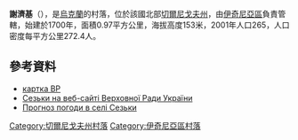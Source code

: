 {{coord|50|44|52|N|32|22|51|E|scale:100000|display=title}}

'''謝濟基'''（{{lang-uk|Сезьки}}），是[[烏克蘭|烏克蘭]]的村落，位於該國北部[[切爾尼戈夫州|切爾尼戈夫州]]，由[[伊奇尼亞區|伊奇尼亞區]]負責管轄，始建於1700年，面積0.97平方公里，海拔高度153米，2001年人口265，人口密度每平方公里272.4人。

==參考資料==
*[http://w1.c1.rada.gov.ua/pls/z7503/A005?rdat1=23.11.2011&rf7571=40001 картка ВР]
* [http://w1.c1.rada.gov.ua/pls/z7503/A005?rdat1=23.11.2011&rf7571=40001 Сезьки на веб-сайті Верховної Ради України]
* [http://weather.in.ua/ua/chernigovskaja/23500 Прогноз погоди в селі Сезьки]{{Wayback|url=http://weather.in.ua/ua/chernigovskaja/23500 |date=20111220110421 }}

[[Category:切爾尼戈夫州村落|Category:切爾尼戈夫州村落]]
[[Category:伊奇尼亞區村落|Category:伊奇尼亞區村落]]


{{Chernihiv-geo-stub}}